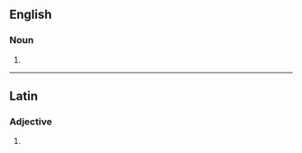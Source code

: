 ==English==

===Noun===
{{head|en|noun plural form}}

# {{plural of|primula|lang=en}}

----

==Latin==

===Adjective===
{{la-adj-form|prīmulās}}

# {{inflection of|prīmulus||acc|f|p|lang=la}}